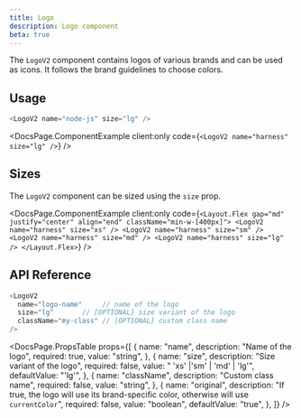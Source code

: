 ```yaml
---
title: Logo
description: Logo component
beta: true
---
```



The `LogoV2` component contains logos of various brands and can be used as icons. It follows the brand guidelines to choose colors.

## Usage

```typescript jsx
<LogoV2 name="node-js" size="lg" />
```

<DocsPage.ComponentExample
  client:only
  code={`<LogoV2 name="harness" size="lg" />`}
/>

## Sizes

The `LogoV2` component can be sized using the `size` prop.

<DocsPage.ComponentExample
  client:only
  code={`
  <Layout.Flex gap="md" justify="center" align="end" className="min-w-[400px]">
    <LogoV2 name="harness" size="xs" />
    <LogoV2 name="harness" size="sm" />
    <LogoV2 name="harness" size="md" />
    <LogoV2 name="harness" size="lg" />
  </Layout.Flex>
  `}
/>

## API Reference

```typescript jsx
<LogoV2
  name="logo-name"     // name of the logo
  size="lg"       // [OPTIONAL] size variant of the logo
  className="my-class" // [OPTIONAL] custom class name
/>
```

<DocsPage.PropsTable
  props={[
    {
      name: "name",
      description: "Name of the logo",
      required: true,
      value: "string",
    },
    {
      name: "size",
      description: "Size variant of the logo",
      required: false,
      value: " 'xs' |'sm' | 'md' | 'lg'",
      defaultValue: "'lg'",
    },
    {
      name: "className",
      description: "Custom class name",
      required: false,
      value: "string",
    },
    {
      name: "original",
      description:
        "If true, the logo will use its brand-specific color, otherwise will use `currentColor`",
      required: false,
      value: "boolean",
      defaultValue: "true",
    },
  ]}
/>
